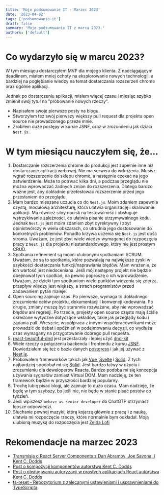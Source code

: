 ```yaml
---
title: 'Moje podsumowanie IT - Marzec 2023'
date: '2023-04-02'
tags: ['podsumowanie-it']
draft: false
summary: 'Moje podsumowanie IT z marca 2023.'
authors: ['default']
---
```


# Co wydarzyło się w marcu 2023?

W tym miesiącu dostarczyłem MVP dla mojego klienta. Z nadciągającym deadlinem, miałem mniej ochoty na eksplorowanie nowych technologii, a bardziej na pogłębianie wiedzy na temat dostarczania rozszerzeń chrome oraz ogólnie aplikacji.

Jednak po dostarczeniu aplikacji, miałem więcej czasu i miesiąc szybko zmienił swój tytuł na "próbowanie nowych rzeczy".

- Napisałem swoje pierwsze posty na blogu.
- Stworzyłem też swój pierwszy większy pull request dla projektu open source nie prowadzonego przeze mnie.
- Zrobiłem duże postępy w kursie JSNF, oraz w zrozumieniu jak działa `Nest.js`.

# W tym miesiącu nauczyłem się, że...

1. Dostarczanie rozszerzenia chrome do produkcji jest zupełnie inne niż dostarczanie aplikacji webowej. Nie ma serwera do wdrożenia. Musisz wgrać rozszerzenie do sklepu chrome, a następnie czekać na jego zatwierdzenie. Może to potrwać kilka dni, a podczas przeglądu nie można wprowadzać żadnych zmian do rozszerzenia. Dlatego bardzo ważne jest, aby dokładnie przetestować rozszerzenie przed jego przesłaniem do przeglądu.
2. Mam bardzo mieszane uczucia co do `Nest.js`. Moim zdaniem zapewnia czystą, modułową architekturę, która ułatwia organizację i skalowanie aplikacji. Ma również silny nacisk na testowalność i obsługuje wstrzykiwanie zależności, co ułatwia pisanie utrzymywalnego kodu.
   Jednak `Nest.js` jest moim zdaniem zbyt dyrektywny i zbyt opiniotwórczy w wielu obszarach, co utrudnia jego dostosowanie do konkretnych problemów. Ponadto krzywa uczenia się `Nest.js` jest dość stroma. Uważam, że jest zbyt wiele wiedzy wymaganej do rozpoczęcia pracy z `Nest.js` dla projektu niestandardowego, który nie jest prostym CRUD.
3. Spotkania refinement są moimi ulubionymi spotkaniami SCRUM. Uważam, że są to spotkania, które pozwalają na największe zyski w szybkości dostarczania funkcji/naprawiania błędów. Mam wrażenie, że ich wartość jest niedoceniana. Jeśli mój następny projekt nie będzie obejmował tych spotkań, na pewno poproszę o ich wprowadzenie. Uważam, że dzięki tym spotkaniom wiele punktów widzenia się zderza, przepływ wiedzy jest większy, a strach programistów przed zadawaniem pytań maleje.
4. Open sourcing zajmuje czas. Po pierwsze, wymaga to dokładnego zrozumienia celów projektu, dokumentacji i konwencji kodowania. Po drugie, zmiany muszą być starannie rozważane, aby nie wprowadzać błędów ani regresji. Po trzecie, projekty open source często mają ściśle określone wytyczne dotyczące wkładów, takie jak przeglądy kodu i żądania pull. Wreszcie, współpraca z innymi współpracownikami może prowadzić do debat i opóźnień w podejmowaniu decyzji, co wydłuża czas wymagany na przygotowanie dobrego pull requesta.
5. [react-beautiful-dnd](https://github.com/atlassian/react-beautiful-dnd) jest przestarzały i lepiej użyć [dnd-kit](https://github.com/clauderic/dnd-kit)
6. Wiele rzeczy o połączeniu backendu i frontendu z kursu [JSNF](https://www.jsnafrontach.pl/). Dowiedziałem się też o bazie danych [postgress](https://www.postgresql.org/) i jak jej używać z [Nest.js](https://nestjs.com/).
7. Próbowałem frameworków takich jak [Vue](https://vuejs.org/), [Svelte](https://svelte.dev/) i [Solid](https://www.solidjs.com/). Z tych najbardziej spodobał mi się [Solid](https://www.solidjs.com/). Jest bardzo łatwy w użyciu i zrozumieniu dla deweloperów Reacta. Bardzo podoba mi się koncepcja używania sygnałów zamiast Virtual DOM. Mam nadzieję, że ten framework będzie w przyszłości bardziej popularny.
8. Trochę lubię pisać blogi, ale zajmuje to dużo czasu. Mam nadzieję, że będę w tym szybszy, bo jeśli nie, nie będę w stanie pisać postów co tydzień.
9. Jeśli wpiszesz `behave as senior developer` do ChatGTP otrzymasz lepsze odpowiedzi.
10. Słuchanie pewnej muzyki, którą kojarzę głównie z pracą i z nauką, ułatwia mi rozpoczęcie rzeczy, które normalnie bym odkładał. Moją ulubioną muzyką do rozpoczęcia jest [Zelda Lofi](https://www.youtube.com/watch?v=GdzrrWA8e7A)

# Rekomendacje na marzec 2023

- [Transmisja o React Server Components z Dan Abramov, Joe Savona, i Kent C. Dodds](https://www.youtube.com/watch?v=h7tur48JSaw&list=PLV5CVI1eNcJi8sor_aQ2AzOeQ3On3suOr)
- [Post o kompozycji komponentów autorstwa Kent C. Dodds](https://epicreact.dev/soul-crushing-components/)
- [Post o obsługiwaniu autoryzacji w prostych aplikacjach React autorstwa Kent C. Dodds](https://kentcdodds.com/blog/authentication-in-react-applications)
- [ts-reset - Repozytorium z zalecanymi ustawieniami i usprawnieniami do TypeScripta](https://github.com/total-typescript/ts-reset)
